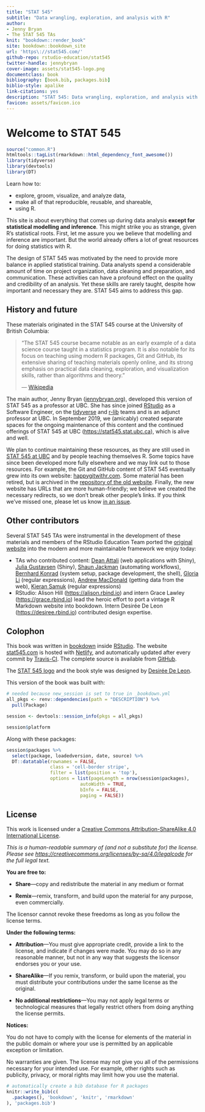 ```yaml
--- 
title: "STAT 545"
subtitle: "Data wrangling, exploration, and analysis with R"
author: 
- Jenny Bryan
- The STAT 545 TAs
knit: "bookdown::render_book"
site: bookdown::bookdown_site
url: 'https\://stat545.com/'
github-repo: rstudio-education/stat545
twitter-handle: jennybryan
cover-image: assets/stat545-logo.png
documentclass: book
bibliography: [book.bib, packages.bib]
biblio-style: apalike
link-citations: yes
description: "STAT 545: Data wrangling, exploration, and analysis with R."
favicon: assets/favicon.ico
---
```


# Welcome to STAT 545 {-}

```r
source("common.R")
htmltools::tagList(rmarkdown::html_dependency_font_awesome())
library(tidyverse)
library(devtools)
library(DT)
```

Learn how to:

* explore, groom, visualize, and analyze data,
* make all of that reproducible, reusable, and shareable,
* using R.

This site is about everything that comes up during data analysis **except for statistical modelling and inference**. This might strike you as strange, given R's statistical roots. First, let me assure you we believe that modelling and inference are important. But the world already offers a lot of great resources for doing statistics with R.

The design of STAT 545 was motivated by the need to provide more balance in applied statistical training. Data analysts spend a considerable amount of time on project organization, data cleaning and preparation, and communication. These activities can have a profound effect on the quality and credibility of an analysis. Yet these skills are rarely taught, despite how important and necessary they are. STAT 545 aims to address this gap.

## History and future {-}

These materials originated in the STAT 545 course at the University of British Columbia:

> "The STAT 545 course became notable as an early example of a data science course taught in a statistics program. It is also notable for its focus on teaching using modern R packages, Git and GitHub, its extensive sharing of teaching materials openly online, and its strong emphasis on practical data cleaning, exploration, and visualization skills, rather than algorithms and theory." 
>  
> --- [Wikipedia](https://en.wikipedia.org/wiki/Jenny_Bryan)

The main author, Jenny Bryan ([jennybryan.org](https://jennybryan.org)), developed this version of STAT 545 as a professor at UBC. She has since joined [RStudio](https://www.rstudio.com/) as a Software Engineer, on the [tidyverse](https://www.tidyverse.org/) and [r-lib](https://github.com/r-lib/) teams and is an adjunct professor at UBC. In September 2019, we (amicably) created separate spaces for the ongoing maintenance of this content and the continued offerings of STAT 545 at UBC (<https://stat545.stat.ubc.ca>), which is alive and well.

We plan to continue maintaining these resources, as they are still used in [STAT 545 at UBC](https://stat545.stat.ubc.ca) and by people teaching themselves R. Some topics have since been developed more fully elsewhere and we may link out to those resources. For example, the Git and GitHub content of STAT 545 eventually grew into its own website: [happygitwithr.com](https://happygitwithr.com). Some material has been retired, but is archived in the [repository of the old website](https://github.com/STAT545-UBC/STAT545-UBC-original-website). Finally, the new website has URLs that are more human-friendly; we believe we created the necessary redirects, so we don't break other people's links. If you think we've missed one, please let us know [in an issue](https://github.com/rstudio-education/stat545/issues).

## Other contributors {-}

Several STAT 545 TAs were instrumental in the development of these materials and members of the RStudio Education Team ported the [original website](https://github.com/STAT545-UBC/STAT545-UBC-original-website) into the modern and more maintainable framework we enjoy today:

  * TAs who contributed content: [Dean Attali](http://deanattali.com/) (web applications with Shiny), [Julia Gustavsen](https://www.juliagustavsen.com) (Shiny), [Shaun Jackman](http://sjackman.ca) (automating workflows), [Bernhard Konrad](https://twitter.com/BernhardKonrad) (system setup, package development, the shell), [Gloria Li](https://twitter.com/LuolanLi) (regular expressions), [Andrew MacDonald](https://twitter.com/polesasunder) (getting data from the web), [Kieran Samuk](https://ksamuk.github.io) (regular expressions)
  * RStudio: Alison Hill (<https://alison.rbind.io>) and intern Grace Lawley (<https://grace.rbind.io>) lead the heroic effort to port a vintage R Markdown website into bookdown. Intern Desirée De Leon (<https://desiree.rbind.io>) contributed design expertise.

## Colophon {-}

This book was written in [bookdown](http://bookdown.org/) inside [RStudio](http://www.rstudio.com/ide/). The website [stat545.com](https://stat545.com) is hosted with [Netlify](https://www.netlify.com), and automatically updated after every commit by [Travis-CI](https://travis-ci.org). The complete source is available from [GitHub](https://github.com/rstudio-education/stat545).

The [STAT 545 logo](assets/stat545-logo.png) and the book style was designed by [Desirée De Leon](https://desiree.rbind.io/).

This version of the book was built with:

```r
# needed because new_session is set to true in _bookdown.yml
all_pkgs <- renv::dependencies(path = "DESCRIPTION") %>% 
  pull(Package) 

session <- devtools::session_info(pkgs = all_pkgs)

session$platform
```

Along with these packages:

```r
session$packages %>% 
  select(package, loadedversion, date, source) %>% 
  DT::datatable(rownames = FALSE,
                class = 'cell-border stripe',
                filter = list(position = 'top'),
                options = list(pageLength = nrow(session$packages), 
                           autoWidth = TRUE,
                           bInfo = FALSE,
                           paging = FALSE))
```

## License {-}

This work is licensed under a [Creative Commons Attribution-ShareAlike 4.0 International License](https://creativecommons.org/licenses/by-sa/4.0/).

<center>
<i class="fab fa-creative-commons fa-2x"></i><i class="fab fa-creative-commons-by fa-2x"></i><i class="fab fa-creative-commons-sa fa-2x"></i>
</center>

*This is a human-readable summary of (and not a substitute for) the license.
Please see <https://creativecommons.org/licenses/by-sa/4.0/legalcode> for the full legal text.*

**You are free to:**

- **Share**---copy and redistribute the material in any medium or
  format

- **Remix**---remix, transform, and build upon the material for any
  purpose, even commercially.

The licensor cannot revoke these freedoms as long as you follow the
license terms.

**Under the following terms:**

- **Attribution**---You must give appropriate credit, provide a link
  to the license, and indicate if changes were made. You may do so in
  any reasonable manner, but not in any way that suggests the licensor
  endorses you or your use.
  
- **ShareAlike**---If you remix, transform, or build upon the material, you must distribute your contributions under the same license as the original. 

- **No additional restrictions**---You may not apply legal terms or
  technological measures that legally restrict others from doing
  anything the license permits.

**Notices:**

You do not have to comply with the license for elements of the
material in the public domain or where your use is permitted by an
applicable exception or limitation.

No warranties are given. The license may not give you all of the
permissions necessary for your intended use. For example, other rights
such as publicity, privacy, or moral rights may limit how you use the
material.

```r
# automatically create a bib database for R packages
knitr::write_bib(c(
  .packages(), 'bookdown', 'knitr', 'rmarkdown'
), 'packages.bib')
```
